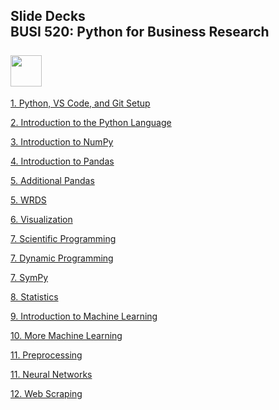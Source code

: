 ## Slide Decks<br>BUSI 520: Python for Business Research<br><br>![](RiceBusiness-transparent-logo-sm.png){height="50"}<br>


[1. Python, VS Code, and Git Setup](00-setup.html){target="_blank"}

[2. Introduction to the Python Language](01-Introduction_to_Python.slides.html){target="_blank"}

[3. Introduction to NumPy](02-Introduction_to_NumPy.slides.html){target="_blank"}

[4. Introduction to Pandas](03-Introduction_to_Pandas.slides.html){target="_blank"}

[5. Additional Pandas](04-Additional_Pandas.slides.html){target="_blank"}

[5. WRDS](05-WRDS.slides.html){target="_blank"}

[6. Visualization](06-Visualization.slides.html){target="_blank"}

[7. Scientific Programming](07-Scientific_Programming.slides.html){target="_blank"}

[7. Dynamic Programming](08-Dynamic_Programming.slides.html){target="_blank"}

[7. SymPy](09-Sympy.slides.html){target="_blank"}

[8. Statistics](11-Statistics.slides.html){target="_blank"}

[9. Introduction to Machine Learning](12-ML1.slides.html){target="_blank"}

[10. More Machine Learning](13-ML2.slides.html){target="_blank"}

[11. Preprocessing](14-PreProcessing.slides.html){target="_blank"}

[11. Neural Networks](15-Neural_Nets.slides.html){target="_blank"}

[12. Web Scraping](16-web_scraping.slides.html){target="_blank"}

